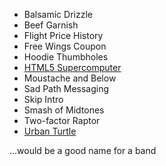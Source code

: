 
* Balsamic Drizzle
* Beef Garnish
* Flight Price History
* Free Wings Coupon
* Hoodie Thumbholes
* [HTML5 Supercomputer](https://twitter.com/choffstein/status/1306679877043716102?s=20)
* Moustache and Below
* Sad Path Messaging
* Skip Intro
* Smash of Midtones
* Two-factor Raptor
* [Urban Turtle](https://twitter.com/provisionalidea/status/1294675119202279424?s=20)

...would be a good name for a band
